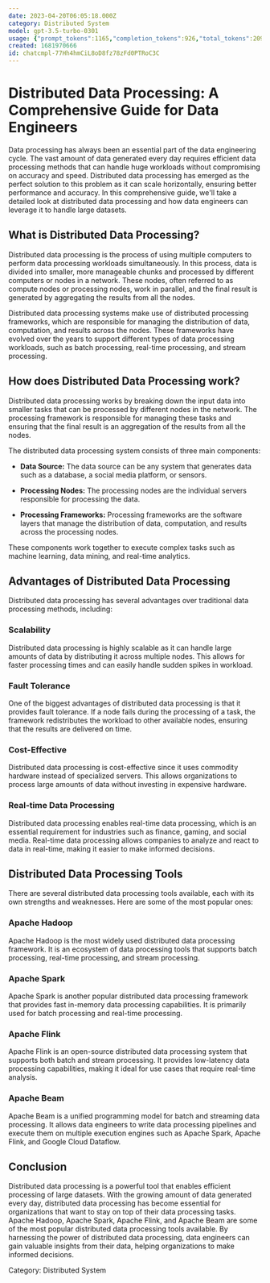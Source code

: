```yaml
---
date: 2023-04-20T06:05:18.000Z
category: Distributed System
model: gpt-3.5-turbo-0301
usage: {"prompt_tokens":1165,"completion_tokens":926,"total_tokens":2091}
created: 1681970666
id: chatcmpl-77Hh4hmCiL8oD8fz78zFd0PTRoC3C
---
```


# Distributed Data Processing: A Comprehensive Guide for Data Engineers

Data processing has always been an essential part of the data engineering cycle. The vast amount of data generated every day requires efficient data processing methods that can handle huge workloads without compromising on accuracy and speed. Distributed data processing has emerged as the perfect solution to this problem as it can scale horizontally, ensuring better performance and accuracy. In this comprehensive guide, we'll take a detailed look at distributed data processing and how data engineers can leverage it to handle large datasets.

## What is Distributed Data Processing?

Distributed data processing is the process of using multiple computers to perform data processing workloads simultaneously. In this process, data is divided into smaller, more manageable chunks and processed by different computers or nodes in a network. These nodes, often referred to as compute nodes or processing nodes, work in parallel, and the final result is generated by aggregating the results from all the nodes.

Distributed data processing systems make use of distributed processing frameworks, which are responsible for managing the distribution of data, computation, and results across the nodes. These frameworks have evolved over the years to support different types of data processing workloads, such as batch processing, real-time processing, and stream processing.

## How does Distributed Data Processing work?

Distributed data processing works by breaking down the input data into smaller tasks that can be processed by different nodes in the network. The processing framework is responsible for managing these tasks and ensuring that the final result is an aggregation of the results from all the nodes.

The distributed data processing system consists of three main components:

- **Data Source:** The data source can be any system that generates data such as a database, a social media platform, or sensors.

- **Processing Nodes:** The processing nodes are the individual servers responsible for processing the data.

- **Processing Frameworks:** Processing frameworks are the software layers that manage the distribution of data, computation, and results across the processing nodes.

These components work together to execute complex tasks such as machine learning, data mining, and real-time analytics.

## Advantages of Distributed Data Processing

Distributed data processing has several advantages over traditional data processing methods, including:

### Scalability

Distributed data processing is highly scalable as it can handle large amounts of data by distributing it across multiple nodes. This allows for faster processing times and can easily handle sudden spikes in workload.

### Fault Tolerance

One of the biggest advantages of distributed data processing is that it provides fault tolerance. If a node fails during the processing of a task, the framework redistributes the workload to other available nodes, ensuring that the results are delivered on time.

### Cost-Effective

Distributed data processing is cost-effective since it uses commodity hardware instead of specialized servers. This allows organizations to process large amounts of data without investing in expensive hardware.

### Real-time Data Processing

Distributed data processing enables real-time data processing, which is an essential requirement for industries such as finance, gaming, and social media. Real-time data processing allows companies to analyze and react to data in real-time, making it easier to make informed decisions.

## Distributed Data Processing Tools

There are several distributed data processing tools available, each with its own strengths and weaknesses. Here are some of the most popular ones:

### Apache Hadoop

Apache Hadoop is the most widely used distributed data processing framework. It is an ecosystem of data processing tools that supports batch processing, real-time processing, and stream processing.

### Apache Spark

Apache Spark is another popular distributed data processing framework that provides fast in-memory data processing capabilities. It is primarily used for batch processing and real-time processing.

### Apache Flink

Apache Flink is an open-source distributed data processing system that supports both batch and stream processing. It provides low-latency data processing capabilities, making it ideal for use cases that require real-time analysis.

### Apache Beam

Apache Beam is a unified programming model for batch and streaming data processing. It allows data engineers to write data processing pipelines and execute them on multiple execution engines such as Apache Spark, Apache Flink, and Google Cloud Dataflow.

## Conclusion

Distributed data processing is a powerful tool that enables efficient processing of large datasets. With the growing amount of data generated every day, distributed data processing has become essential for organizations that want to stay on top of their data processing tasks. Apache Hadoop, Apache Spark, Apache Flink, and Apache Beam are some of the most popular distributed data processing tools available. By harnessing the power of distributed data processing, data engineers can gain valuable insights from their data, helping organizations to make informed decisions.

Category: Distributed System